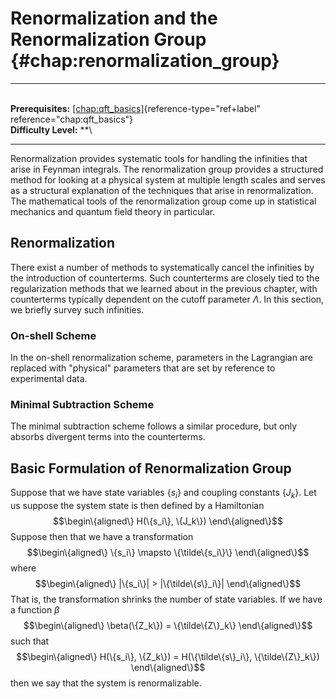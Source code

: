# Renormalization and the Renormalization Group \{#chap:renormalization_group\}

------------------------------------------------------------------------

\
**Prerequisites:**
[\[chap:qft_basics\]](#chap:qft_basics)\{reference-type="ref+label"
reference="chap:qft_basics"\}\
**Difficulty Level:** \*\*\

------------------------------------------------------------------------

Renormalization provides systematic tools for handling the infinities
that arise in Feynman integrals. The renormalization group provides a
structured method for looking at a physical system at multiple length
scales and serves as a structural explanation of the techniques that
arise in renormalization. The mathematical tools of the renormalization
group come up in statistical mechanics and quantum field theory in
particular.

## Renormalization

There exist a number of methods to systematically cancel the infinities
by the introduction of counterterms. Such counterterms are closely tied
to the regularization methods that we learned about in the previous
chapter, with counterterms typically dependent on the cutoff parameter
$\Lambda$. In this section, we briefly survey such infinities.

### On-shell Scheme

In the on-shell renormalization scheme, parameters in the Lagrangian are
replaced with "physical" parameters that are set by reference to
experimental data.

### Minimal Subtraction Scheme

The minimal subtraction scheme follows a similar procedure, but only
absorbs divergent terms into the counterterms.

## Basic Formulation of Renormalization Group

Suppose that we have state variables $\{s_i\}$ and coupling constants
$\{J_k\}$. Let us suppose the system state is then defined by a
Hamiltonian $$\begin\{aligned\}
    H(\{s_i\}, \{J_k\})
\end\{aligned\}$$ Suppose then that we have a transformation
$$\begin\{aligned\}
    \{s_i\} \mapsto \{\tilde\{s_i\}\}
\end\{aligned\}$$ where $$\begin\{aligned\}
    |\{s_i\}| > |\{\tilde\{s\}_i\}|
\end\{aligned\}$$ That is, the transformation shrinks the number of state
variables. If we have a function $\beta$ $$\begin\{aligned\}
    \beta(\{Z_k\}) = \{\tilde\{Z\}_k\}
\end\{aligned\}$$ such that $$\begin\{aligned\}
    H(\{s_i\}, \{Z_k\}) = H(\{\tilde\{s\}_i\}, \{\tilde\{Z\}_k\})
\end\{aligned\}$$ then we say that the system is renormalizable.
